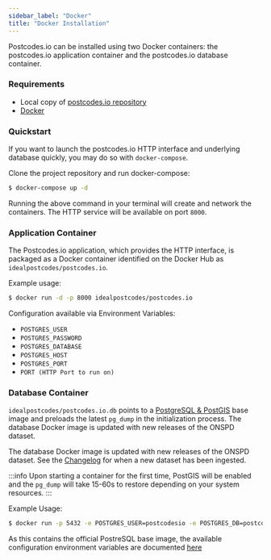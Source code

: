```yaml
---
sidebar_label: "Docker"
title: "Docker Installation"
---
```


Postcodes.io can be installed using two Docker containers: the postcodes.io application container and the postcodes.io database container.

### Requirements

- Local copy of [postcodes.io repository](https://github.com/ideal-postcodes/postcodes.io)
- [Docker](https://www.docker.com/)

### Quickstart

If you want to launch the postcodes.io HTTP interface and underlying database quickly, you may do so with `docker-compose`.

Clone the project repository and run docker-compose:

```bash
$ docker-compose up -d
```

Running the above command in your terminal will create and network the containers. The HTTP service will be available on port `8000`.

### Application Container

The Postcodes.io application, which provides the HTTP interface, is packaged as a Docker container identified on the Docker Hub as `idealpostcodes/postcodes.io`.

Example usage:

```bash
$ docker run -d -p 8000 idealpostcodes/postcodes.io
```

Configuration available via Environment Variables:

- `POSTGRES_USER`
- `POSTGRES_PASSWORD`
- `POSTGRES_DATABASE`
- `POSTGRES_HOST`
- `POSTGRES_PORT`
- `PORT (HTTP Port to run on)`

### Database Container

`idealpostcodes/postcodes.io.db` points to a [PostgreSQL & PostGIS](https://hub.docker.com/r/mdillon/postgis/) base image and preloads the latest `pg_dump` in the initialization process. The database Docker image is updated with new releases of the ONSPD dataset.

The database Docker image is updated with new releases of the ONSPD dataset. See the [Changelog](https://github.com/ideal-postcodes/postcodes.io/blob/master/CHANGELOG.md) for when a new dataset has been ingested.

:::info
Upon starting a container for the first time, PostGIS will be enabled and the `pg_dump` will take 15-60s to restore depending on your system resources.
:::

Example Usage:

```bash
$ docker run -p 5432 -e POSTGRES_USER=postcodesio -e POSTGRES_DB=postcodesiodb -e POSTGRES_PASSWORD=password idealpostcodes/postcodes.io.db
```

As this contains the official PostreSQL base image, the available configuration environment variables are documented [here](https://hub.docker.com/_/postgres/)
